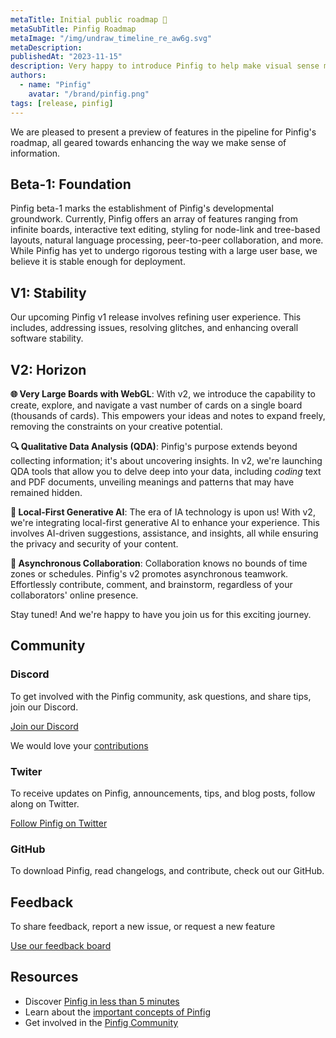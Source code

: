 ```yaml
---
metaTitle: Initial public roadmap 🥳
metaSubTitle: Pinfig Roadmap
metaImage: "/img/undraw_timeline_re_aw6g.svg"
metaDescription:
publishedAt: "2023-11-15"
description: Very happy to introduce Pinfig to help make visual sense making easier for everyday work.
authors:
  - name: "Pinfig"
    avatar: "/brand/pinfig.png"
tags: [release, pinfig]
---
```


We are pleased to present a preview of features in the pipeline for Pinfig's roadmap, all geared towards enhancing the way we make sense of information.

## Beta-1: Foundation

Pinfig beta-1 marks the establishment of Pinfig's developmental groundwork. Currently, Pinfig offers an array of features ranging from infinite boards, interactive text editing, styling for node-link and tree-based layouts, natural language processing, peer-to-peer collaboration, and more. While Pinfig has yet to undergo rigorous testing with a large user base, we believe it is stable enough for deployment.

## V1: Stability

Our upcoming Pinfig v1 release involves refining user experience. This includes, addressing issues, resolving glitches, and enhancing overall software stability.

## V2: Horizon

**🌐 Very Large Boards with WebGL**: With v2, we introduce the capability to create, explore, and navigate a vast number of cards on a single board (thousands of cards). This empowers your ideas and notes to expand freely, removing the constraints on your creative potential.

**🔍 Qualitative Data Analysis (QDA)**: Pinfig's purpose extends beyond collecting information; it's about uncovering insights. In v2, we're launching QDA tools that allow you to delve deep into your data, including <em>coding</em> text and PDF documents, unveiling meanings and patterns that may have remained hidden.

**🤖 Local-First Generative AI**: The era of IA technology is upon us! With v2, we're integrating local-first generative AI to enhance your experience. This involves AI-driven suggestions, assistance, and insights, all while ensuring the privacy and security of your content.

**🤝 Asynchronous Collaboration**: Collaboration knows no bounds of time zones or schedules. Pinfig's v2 promotes asynchronous teamwork. Effortlessly contribute, comment, and brainstorm, regardless of your collaborators' online presence.

Stay tuned! And we're happy to have you join us for this exciting journey.

## Community

### Discord

To get involved with the Pinfig community, ask questions, and share tips, join our Discord.

[Join our Discord](https://discord.gg/pdvnNEfKyP)

We would love your [contributions](/community/overview/contributing)

### Twiter

To receive updates on Pinfig, announcements, tips, and blog posts, follow along on Twitter.

[Follow Pinfig on Twitter](https://twitter.com/pinfignote)

### GitHub

To download Pinfig, read changelogs, and contribute, check out our GitHub.

## Feedback

To share feedback, report a new issue, or request a new feature

[Use our feedback board](/feedback/)

## Resources

- Discover [Pinfig in less than 5 minutes](/docs/overview/getting-started)
- Learn about the [important concepts of Pinfig](/docs/essentials/overview)
- Get involved in the [Pinfig Community](/community/overview/support)
